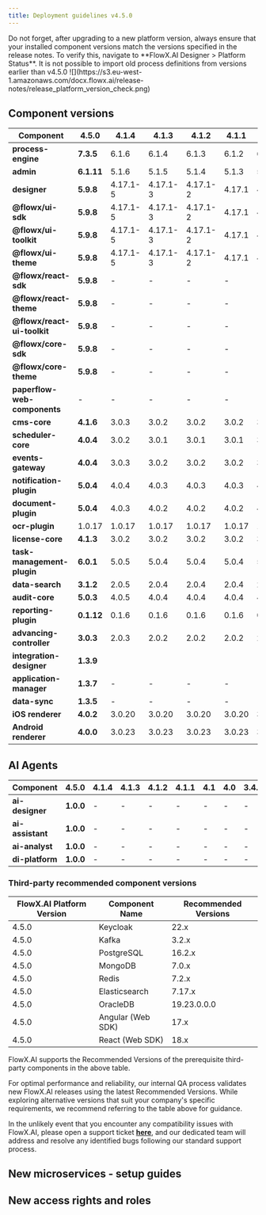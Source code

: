 ```yaml
---
title: Deployment guidelines v4.5.0
---
```


<Info>
Do not forget, after upgrading to a new platform version, always ensure that your installed component versions match the versions specified in the release notes. To verify this, navigate to **FlowX.AI Designer > Platform Status**.
</Info>

<Warning>
It is not possible to import old process definitions from versions earlier than v4.5.0
</Warning>

<Frame>
![](https://s3.eu-west-1.amazonaws.com/docx.flowx.ai/release-notes/release_platform_version_check.png)
</Frame>


## Component versions   

| Component                    | 4.5.0      | 4.1.4    | 4.1.3    | 4.1.2    | 4.1.1  | 4.1    | 4.0       | 3.4.7      | 3.4.6     | 3.4.5     | 3.4.4     | 3.4.3   | 3.4.2  | 3.4.1  | 3.4.0  | 3.3.0   | 3.2.0  | 3.1.0  | 3.0.0  |
| ---------------------------- | ---------- | -------- | -------- | -------- | ------ | ------ | --------- | ---------- | --------- | --------- | --------- | ------- | ------ | ------ | ------ | ------- | ------ | ------ | ------ |
| **process-engine**           | **7.3.5**  | 6.1.6    | 6.1.4    | 6.1.3    | 6.1.2  | 6.0.3  | 5.10.3    | 4.3.5-2v11 | 4.3.5-2v6 | 4.3.5-2v2 | 4.3.5-2v1 | 4.3.5   | 4.3.2  | 4.3.1  | 4.1.0  | 3.6.0   | 2.2.1  | 2.1.2  | 2.0.7  |
| **admin**                    | **6.1.11** | 5.1.6    | 5.1.5    | 5.1.4    | 5.1.3  | 5.0.9  | 4.6.10    | 3.3.19-6   | 3.3.19-4  | 3.3.19-3  | 3.3.19-1  | 3.3.19  | 3.3.10 | 3.3.7  | 3.1.1  | 2.5.2   | 2.2.2  | 2.1.3  | 2.0.8  |
| **designer**                 | **5.9.8**  | 4.17.1-5 | 4.17.1-3 | 4.17.1-2 | 4.17.1 | 4.17.1 | 4.0.1     | 3.35.18-5  | 3.35.18-3 | 3.35.18-2 | 3.35.18-1 | 3.35.18 | 3.35.9 | 3.35.6 | 3.33.2 | 3.28.11 | 3.21.1 | 3.15.1 | 3.2.1  |
| **@flowx/ui-sdk**            | **5.9.8**  | 4.17.1-5 | 4.17.1-3 | 4.17.1-2 | 4.17.1 | 4.17.1 | 4.0.1     | 3.35.18-5  | 3.35.18-3 | 3.35.18-2 | 3.35.18-1 | 3.35.18 | 3.35.9 | 3.35.6 | 3.33.2 | 3.28.11 | 3.21.1 | 3.15.1 | 3.2.1  |
| **@flowx/ui-toolkit**        | **5.9.8**  | 4.17.1-5 | 4.17.1-3 | 4.17.1-2 | 4.17.1 | 4.17.1 | 4.0.1     | 3.35.18-5  | 3.35.18-3 | 3.35.18-2 | 3.35.18-1 | 3.35.18 | 3.35.9 | 3.35.6 | 3.33.2 | 3.28.11 | 3.21.1 | 3.15.1 | 3.2.1  |
| **@flowx/ui-theme**          | **5.9.8**  | 4.17.1-5 | 4.17.1-3 | 4.17.1-2 | 4.17.1 | 4.17.1 | 4.0.1     | 3.35.18-5  | 3.35.18-3 | 3.35.18-2 | 3.35.18-1 | 3.35.18 | 3.35.9 | 3.35.6 | 3.33.2 | 3.28.11 | 3.21.1 | 3.15.1 | 3.2.1  |
| **@flowx/react-sdk**         | **5.9.8**  | -        | -        | -        | -      | -      | -         | -          | -         | -         | -         | -       | -      | -      | -      | -       | -      | -      |        |
| **@flowx/react-theme**       | **5.9.8**  | -        | -        | -        | -      | -      | -         | -          | -         | -         | -         | -       | -      | -      | -      | -       | -      | -      |        |
| **@flowx/react-ui-toolkit**  | **5.9.8**  | -        | -        | -        | -      | -      | -         | -          | -         | -         | -         | -       | -      | -      | -      | -       | -      | -      |        |
| **@flowx/core-sdk**          | **5.9.8**  | -        | -        | -        | -      | -      | -         | -          | -         | -         | -         | -       | -      | -      | -      | -       | -      | -      |        |
| **@flowx/core-theme**        | **5.9.8**  | -        | -        | -        | -      | -      | -         | -          | -         | -         | -         | -       | -      | -      | -      | -       | -      | -      |        |
| **paperflow-web-components** | -          | -        | -        | -        | -      | -      | 3.35.18-5 | 3.35.18-5  | 3.35.18-3 | 3.35.18-2 | 3.35.18-1 | 3.35.18 | 3.35.9 | 3.35.6 | 3.33.2 | 3.28.11 | 3.21.1 | 3.15.1 | 3.2.1  |
| **cms-core**                 | **4.1.6**  | 3.0.3    | 3.0.2    | 3.0.2    | 3.0.2  | 3.0.1  | 2.2.5     | 1.3.9      | 1.3.9     | 1.3.9     | 1.3.9     | 1.3.9   | 1.3.9  | 1.3.9  | 1.3.6  | 1.3.0   | 1.2.0  | 1.0.3  | 1.0.2  |
| **scheduler-core**           | **4.0.4**  | 3.0.2    | 3.0.1    | 3.0.1    | 3.0.1  | 3.0.0  | 2.1.4     | 1.2.4      | 1.2.4     | 1.2.4     | 1.2.4     | 1.2.4   | 1.2.4  | 1.2.4  | 1.1.0  | 1.0.4   | 1.0.4  | 1.0.4  | 1.0.1  |
| **events-gateway**           | **4.0.4**  | 3.0.3    | 3.0.2    | 3.0.2    | 3.0.2  | 3.0.0  | 2.0.4     | 1.1.0      | 1.1.0     | 1.1.0     | 1.1.0     | 1.1.0   | 1.1.0  | 1.1.0  | 1.0.6  | 1.0.2   | -      | -      | -      |
| **notification-plugin**      | **5.0.4**  | 4.0.4    | 4.0.3    | 4.0.3    | 4.0.3  | 4.0.1  | 3.0.6     | 2.0.9      | 2.0.9     | 2.0.9     | 2.0.9     | 2.0.9   | 2.0.8  | 2.0.8  | 2.0.5  | 2.0.4   | 2.0.4  | 2.0.3  | 2.0.1  |
| **document-plugin**          | **5.0.4**  | 4.0.3    | 4.0.2    | 4.0.2    | 4.0.2  | 4.0.0  | 3.0.6     | 2.0.10-1   | 2.0.10    | 2.0.10    | 2.0.10    | 2.0.10  | 2.0.8  | 2.0.8  | 2.0.6  | 2.0.4   | 2.0.3  | 2.0.3  | 2.0.2  |
| **ocr-plugin**               | 1.0.17     | 1.0.17   | 1.0.17   | 1.0.17   | 1.0.17 | 1.0.17 | 1.0.17    | 1.0.15     | 1.0.12    | 1.0.12    | 1.0.12    | 1.0.12  | 1.0.12 | 1.0.12 | 1.0.8  | 1.0.8   | 1.0.2  | 0.1.33 | 0.1.33 |
| **license-core**             | **4.1.3**  | 3.0.2    | 3.0.2    | 3.0.2    | 3.0.2  | 3.0.0  | 2.0.5     | 1.1.0      | 1.0.7     | 1.0.7     | 1.0.7     | 1.0.7   | 1.0.7  | 1.0.7  | 1.0.4  | 1.0.2   | 1.0.2  | 1.0.2  | 1.0.1  |
| **task-management-plugin**   | **6.0.1**  | 5.0.5    | 5.0.4    | 5.0.4    | 5.0.4  | 5.0.2  | 4.0.5     | 3.0.3      | 3.0.3     | 3.0.3     | 3.0.3     | 3.0.3   | 3.0.3  | 3.0.3  | 3.0.0  | 2.1.2   | 1.0.4  | 1.0.4  | 1.0.1  |
| **data-search**              | **3.1.2**  | 2.0.5    | 2.0.4    | 2.0.4    | 2.0.4  | 2.0.3  | 1.0.6     | 0.2.8      | 0.2.8     | 0.2.8     | 0.2.6     | 0.2.6   | 0.2.6  | 0.2.6  | 0.2.3  | 0.2.0   | 0.1.4  | 0.1.4  | 0.1.3  |
| **audit-core**               | **5.0.3**  | 4.0.5    | 4.0.4    | 4.0.4    | 4.0.4  | 4.0.3  | 3.1.4     | 2.2.0      | 2.2.0     | 2.2.0     | 2.2.0     | 2.2.0   | 2.1.3  | 2.1.3  | 2.1.0  | 1.0.6   | 1.0.5  | 1.0.4  | 1.0.1  |
| **reporting-plugin**         | **0.1.12** | 0.1.6    | 0.1.6    | 0.1.6    | 0.1.6  | 0.1.6  | 0.1.5     | 0.1.2      | 0.1.2     | 0.1.2     | 0.1.2     | 0.1.2   | 0.1.2  | 0.1.2  | 0.1.2  | 0.0.40  | 0.0.40 | 0.0.40 | 0.0.39 |
| **advancing-controller**     | **3.0.3**  | 2.0.3    | 2.0.2    | 2.0.2    | 2.0.2  | 2.0.0  | 1.1.4     | 0.3.5-1    | 0.3.5     | 0.3.5     | 0.3.5     | 0.3.5   | 0.3.5  | 0.3.5  | 0.3.2  | 0.3.0   | 0.1.4  | 0.1.4  | 0.1.2  |
| **integration-designer**     | **1.3.9**  |          |          |          |        |        |           |            |           |           |           |         |        |        |        |         |        |        |        |
| **application-manager**      | **1.3.7**  | -        | -        | -        | -      | -      | -         | -          | -         | -         | -         | -       | -      | -      | -      | -       | -      | -      |        |
| **data-sync**                | **1.3.5**  | -        | -        | -        | -      | -      | -         | -          | -         | -         | -         | -       | -      | -      | -      | -       | -      | -      |        |
| **iOS renderer**             | **4.0.2**  | 3.0.20   | 3.0.20   | 3.0.20   | 3.0.20 | 3.0.20 | 3.0.0     | 2.3.0      | 2.3.0     | 2.3.0     | 2.3.0     | 2.3.0   | 2.3.0  | 2.3.0  | 2.3.0  | 2.1.0   | 2.0.1  | 2.0.0  | 2.0.0  |
| **Android renderer**         | **4.0.0**  | 3.0.23   | 3.0.23   | 3.0.23   | 3.0.23 | 3.0.23 | 3.0.0     | 2.1.4      | 2.1.4     | 2.1.4     | 2.1.4     | 2.1.4   | 2.1.4  | 2.1.4  | 2.1.4  | 2.0.1   | 2.0.1  | 2.0.1  | 2.0.1  |

## AI Agents

| Component        | 4.5.0     | 4.1.4 | 4.1.3 | 4.1.2 | 4.1.1 | 4.1 | 4.0 | 3.4.7 | 3.4.6 | 3.4.5 | 3.4.4 | 3.4.3 | 3.4.2 | 3.4.1 | 3.4.0 | 3.3.0 | 3.2.0 | 3.1.0 | 3.0.0 |
| ---------------- | --------- | ----- | ----- | ----- | ----- | --- | --- | ----- | ----- | ----- | ----- | ----- | ----- | ----- | ----- | ----- | ----- | ----- | ----- |
| **ai-designer**  | **1.0.0** | -     | -     | -     | -     | -   | -   | -     | -     | -     | -     | -     | -     | -     | -     | -     | -     | -     |       |
| **ai-assistant** | **1.0.0** | -     | -     | -     | -     | -   | -   | -     | -     | -     | -     | -     | -     | -     | -     | -     | -     | -     |       |
| **ai-analyst**   | **1.0.0** | -     | -     | -     | -     | -   | -   | -     | -     | -     | -     | -     | -     | -     | -     | -     | -     | -     |       |
| **di-platform**  | **1.0.0** | -     | -     | -     | -     | -   | -   | -     | -     | -     | -     | -     | -     | -     | -     | -     | -     | -     |       |


### Third-party recommended component versions 

| FlowX.AI Platform Version | Component Name    | Recommended Versions |
| ------------------------- | ----------------- | -------------------- |
| 4.5.0                     | Keycloak          | 22.x                 |
| 4.5.0                     | Kafka             | 3.2.x                |
| 4.5.0                     | PostgreSQL        | 16.2.x               |
| 4.5.0                     | MongoDB           | 7.0.x                |
| 4.5.0                     | Redis             | 7.2.x                |
| 4.5.0                     | Elasticsearch     | 7.17.x               |
| 4.5.0                     | OracleDB          | 19.23.0.0.0          |
| 4.5.0                     | Angular (Web SDK) | 17.x                 |
| 4.5.0                     | React (Web SDK)   | 18.x                 |


<Info>
FlowX.AI supports the Recommended Versions of the prerequisite third-party components in the above table.

For optimal performance and reliability, our internal QA process validates new FlowX.AI releases using the latest Recommended Versions. While exploring alternative versions that suit your company's specific requirements, we recommend referring to the table above for guidance.

In the unlikely event that you encounter any compatibility issues with FlowX.AI, please open a support ticket [**here**](https://flowxai.zendesk.com/), and our dedicated team will address and resolve any identified bugs following our standard support process.
</Info>



## New microservices - setup guides


<Card title="Application-manager" href="../../4.5.0/setup-guides/application-manager" icon="gear">
</Card>

<Card title="Runtime-manager" href="../../4.5.0/setup-guides/runtime-manager" icon="gear">
</Card>

<Card title="Integration Designer" href="../../4.5.0/setup-guides/integration-designer-setup" icon="gear">
</Card>

<Card title="Data-sync job" href="../../4.5.0/setup-guides/data-sync" icon="gear">
</Card>

## New access rights and roles

<Card title="Integration Designer access rights" href="../../4.5.0/setup-guides/access-management/configuring-access-rights-for-integration-designer" icon="file">
</Card>

